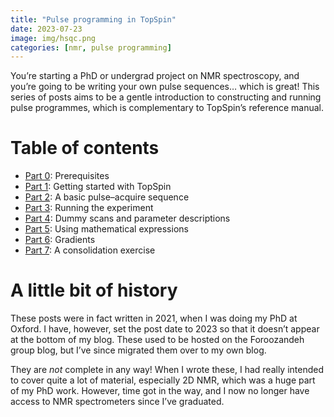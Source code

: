 ```yaml
---
title: "Pulse programming in TopSpin"
date: 2023-07-23
image: img/hsqc.png
categories: [nmr, pulse programming]
---
```


You're starting a PhD or undergrad project on NMR spectroscopy, and you're going to be writing your own pulse sequences... which is great!
This series of posts aims to be a gentle introduction to constructing and running pulse programmes, which is complementary to TopSpin's reference manual.

# Table of contents

 - [Part 0](part0.qmd): Prerequisites
 - [Part 1](part1.qmd): Getting started with TopSpin
 - [Part 2](part2.qmd): A basic pulse–acquire sequence
 - [Part 3](part3.qmd): Running the experiment
 - [Part 4](part4.qmd): Dummy scans and parameter descriptions
 - [Part 5](part5.qmd): Using mathematical expressions
 - [Part 6](part6.qmd): Gradients
 - [Part 7](part7.qmd): A consolidation exercise

# A little bit of history

These posts were in fact written in 2021, when I was doing my PhD at Oxford.
I have, however, set the post date to 2023 so that it doesn't appear at the bottom of my blog.
These used to be hosted on the Foroozandeh group blog, but I've since migrated them over to my own blog.

They are *not* complete in any way!
When I wrote these, I had really intended to cover quite a lot of material, especially 2D NMR, which was a huge part of my PhD work.
However, time got in the way, and I now no longer have access to NMR spectrometers since I've graduated.
